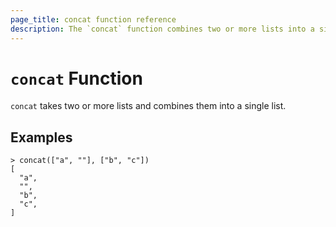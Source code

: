 ```yaml
---
page_title: concat function reference
description: The `concat` function combines two or more lists into a single list. Learn how to use the `concat` function in Packer templates.
---
```


# `concat` Function

`concat` takes two or more lists and combines them into a single list.

## Examples

```shell-session
> concat(["a", ""], ["b", "c"])
[
  "a",
  "",
  "b",
  "c",
]
```
